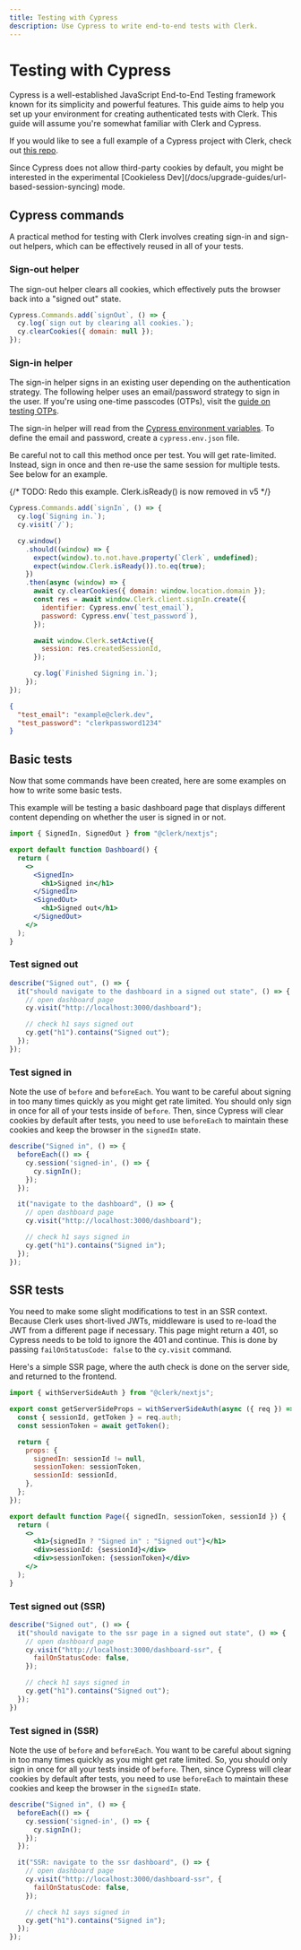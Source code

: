 ```yaml
---
title: Testing with Cypress
description: Use Cypress to write end-to-end tests with Clerk.
---
```


# Testing with Cypress

Cypress is a well-established JavaScript End-to-End Testing framework known for its simplicity and powerful features. This guide aims to help you set up your environment for creating authenticated tests with Clerk. This guide will assume you're somewhat familiar with Clerk and Cypress.

If you would like to see a full example of a Cypress project with Clerk, check out [this repo](https://github.com/clerk/example-cypress-nextjs).

<Callout type="info">
  Since Cypress does not allow third-party cookies by default, you might be interested in the experimental [Cookieless Dev](/docs/upgrade-guides/url-based-session-syncing) mode.
</Callout>

## Cypress commands

A practical method for testing with Clerk involves creating sign-in and sign-out helpers, which can be effectively reused in all of your tests.

### Sign-out helper

The sign-out helper clears all cookies, which effectively puts the browser back into a "signed out" state.

```js filename="commands.js"
Cypress.Commands.add(`signOut`, () => {
  cy.log(`sign out by clearing all cookies.`);
  cy.clearCookies({ domain: null });
});
```

### Sign-in helper

The sign-in helper signs in an existing user depending on the authentication strategy. The following helper uses an email/password strategy to sign in the user. If you're using one-time passcodes (OTPs), visit the [guide on testing OTPs](/docs/testing/test-emails-and-phones).

The sign-in helper will read from the [Cypress environment variables](https://docs.cypress.io/guides/guides/environment-variables). To define the email and password, create a `cypress.env.json` file.

<Callout type="info">
  Be careful not to call this method once per test. You will get rate-limited. Instead, sign in once and then re-use the same session for multiple tests. See below for an example.
</Callout>

{/* TODO: Redo this example. Clerk.isReady() is now removed in v5  */}

```js filename="commands.js"
Cypress.Commands.add(`signIn`, () => {
  cy.log(`Signing in.`);
  cy.visit(`/`);

  cy.window()
    .should((window) => {
      expect(window).to.not.have.property(`Clerk`, undefined);
      expect(window.Clerk.isReady()).to.eq(true);
    })
    .then(async (window) => {
      await cy.clearCookies({ domain: window.location.domain });
      const res = await window.Clerk.client.signIn.create({
        identifier: Cypress.env(`test_email`),
        password: Cypress.env(`test_password`),
      });

      await window.Clerk.setActive({
        session: res.createdSessionId,
      });

      cy.log(`Finished Signing in.`);
    });
});
```

```json filename="cypress.env.json"
{
  "test_email": "example@clerk.dev",
  "test_password": "clerkpassword1234"
}
```

## Basic tests

Now that some commands have been created, here are some examples on how to write some basic tests.

This example will be testing a basic dashboard page that displays different content depending on whether the user is signed in or not.

```jsx
import { SignedIn, SignedOut } from "@clerk/nextjs";

export default function Dashboard() {
  return (
    <>
      <SignedIn>
        <h1>Signed in</h1>
      </SignedIn>
      <SignedOut>
        <h1>Signed out</h1>
      </SignedOut>
    </>
  );
}
```

### Test signed out

```js filename="app.cy.js"
describe("Signed out", () => {
  it("should navigate to the dashboard in a signed out state", () => {
    // open dashboard page
    cy.visit("http://localhost:3000/dashboard");

    // check h1 says signed out
    cy.get("h1").contains("Signed out");
  });
});
```

### Test signed in

Note the use of `before` and `beforeEach`. You want to be careful about signing in too many times quickly as you might get rate limited. You should only sign in once for all of your tests inside of `before`. Then, since Cypress will clear cookies by default after tests, you need to use `beforeEach` to maintain these cookies and keep the browser in the `signedIn` state.

```js filename="app.cy.js"
describe("Signed in", () => {
  beforeEach(() => {
    cy.session('signed-in', () => {
      cy.signIn();
    });
  });

  it("navigate to the dashboard", () => {
    // open dashboard page
    cy.visit("http://localhost:3000/dashboard");

    // check h1 says signed in
    cy.get("h1").contains("Signed in");
  });
});
```

## SSR tests

You need to make some slight modifications to test in an SSR context. Because Clerk uses short-lived JWTs, middleware is used to re-load the JWT from a different page if necessary. This page might return a 401, so Cypress needs to be told to ignore the 401 and continue. This is done by passing `failOnStatusCode: false` to the `cy.visit` command.

Here's a simple SSR page, where the auth check is done on the server side, and returned to the frontend.

```jsx
import { withServerSideAuth } from "@clerk/nextjs";

export const getServerSideProps = withServerSideAuth(async ({ req }) => {
  const { sessionId, getToken } = req.auth;
  const sessionToken = await getToken();

  return {
    props: {
      signedIn: sessionId != null,
      sessionToken: sessionToken,
      sessionId: sessionId,
    },
  };
});

export default function Page({ signedIn, sessionToken, sessionId }) {
  return (
    <>
      <h1>{signedIn ? "Signed in" : "Signed out"}</h1>
      <div>sessionId: {sessionId}</div>
      <div>sessionToken: {sessionToken}</div>
    </>
  );
}
```

### Test signed out (SSR)

```js filename="app.cy.js"
describe("Signed out", () => {
  it("should navigate to the ssr page in a signed out state", () => {
    // open dashboard page
    cy.visit("http://localhost:3000/dashboard-ssr", {
      failOnStatusCode: false,
    });

    // check h1 says signed in
    cy.get("h1").contains("Signed out");
  });  
})
```

### Test signed in (SSR)

Note the use of `before` and `beforeEach`. You want to be careful about signing in too many times quickly as you might get rate limited. So, you should only sign in once for all your tests inside of `before`. Then, since Cypress will clear cookies by default after tests, you need to use `beforeEach` to maintain these cookies and keep the browser in the `signedIn` state.

```js filename="app.cy.js"
describe("Signed in", () => {
  beforeEach(() => {
    cy.session('signed-in', () => {
      cy.signIn();
    });
  });

  it("SSR: navigate to the ssr dashboard", () => {
    // open dashboard page
    cy.visit("http://localhost:3000/dashboard-ssr", {
      failOnStatusCode: false,
    });

    // check h1 says signed in
    cy.get("h1").contains("Signed in");
  });
});
```
